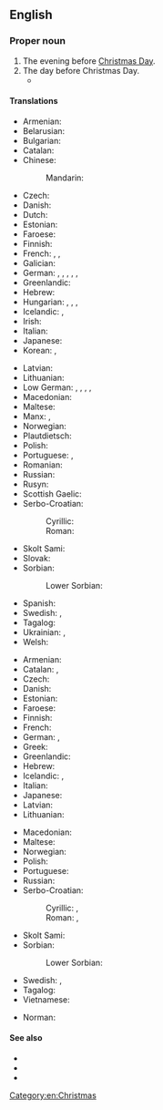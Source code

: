 ==English==

===Proper noun===
{{en-proper noun|head=[[Christmas]] [[eve|Eve]]}}

# The evening before [[Christmas Day]].
# The day before Christmas Day.
#* {{quote-book|en|year=1681|author=Church of England|title=The book of common prayer|passage=This Collect is to be repeated every day with the other Collects in Advent, until '''Christmas-Eve'''.}}

====Translations====
{{trans-top|evening before Christmas Day}}
* Armenian: {{t+|hy|ճրագալույց|sc=Armn}}
* Belarusian: {{t|be|Вігілія|f}}
* Bulgarian: {{t|bg|Бъдни вечер|m}}
* Catalan: {{t|ca|nit de Nadal|f}}
* Chinese:
*: Mandarin: {{t+|cmn|平安夜|tr=píng'ānyè|sc=Hani}}
* Czech: {{t+|cs|Štědrý večer|m}}
* Danish: {{t+|da|juleaften|c}}
* Dutch: {{t+|nl|kerstavond|m}}
* Estonian: {{t-needed|et}}
* Faroese: {{t|fo|jólaaftan|m}}
* Finnish: {{t+|fi|jouluaatto}}
* French: {{t|fr|veillée de Noël|f}}, {{t|fr|nuit de Noël|f}}, {{t|fr|réveillon de Noël|m}}
* Galician: {{t|gl|Noiteboa|f}}
* German: {{t+|de|Heiligabend|m}}, {{t+|de|Heiliger Abend|m}}, {{t|de|Christnacht|f}}, {{t|de|Weihnachtabend|m}}, {{t+|de|Weihnachtsabend|m}}, {{t|de|Heilige Nacht|f}}
* Greenlandic: {{t|kl|juulliaraq}}
* Hebrew: {{t|he|ערב חג המולד|m|tr=érev khág hamolád}}
* Hungarian: {{t|hu|karácsonyéj}}, {{t|hu|karácsonyest}}, {{t+|hu|karácsony este}}, {{t+|hu|szenteste}}
* Icelandic: {{t+|is|aðfangadagskvöld|n}}, {{t|is|jólaaftann|m}}
* Irish: {{t|ga|Oíche Nollag|f}}
* Italian: {{t|it|Vigilia di Natale|f}}
* Japanese: {{t+|ja|クリスマスイブ|tr=kurisumasu ibu|sc=Jpan}}
* Korean: {{t|ko|성탄절 전야}}, {{t+|ko|크리스마스이브}}
{{trans-mid}}
* Latvian: {{t-needed|lv}}
* Lithuanian: {{t+|lt|[[Kūčios|Kūčių]] [[vakaras]]|m}}
* Low German: {{t|nds|Hilligavend}}, {{t|nds|Heiligavend}}, {{t|nds|Hilligabend}}, {{t|nds|Hilligobend}}, {{t|nds|Heiligobend}}
* Macedonian: {{t|mk|Ба́дна ве́чер|f}}
* Maltese: {{t|mt|Lejliet il-Milied}}
* Manx: {{t|gv|Oie'll Vayree|f}}, {{t|gv|Oie'll Voirrey|f}}
* Norwegian: {{t+|no|julaften|m}}
* Plautdietsch: {{t|pdt|Wienachtsowent|n}}
* Polish: {{t+|pl|Wigilia|f}}
* Portuguese: {{t|pt|vigília de Natal|f}}, {{t|pt|véspera de Natal|f}}
* Romanian: {{t|ro|Ajunul Crăciunului|n}}
* Russian: {{t+|ru|соче́льник|m}}
* Rusyn: {{t|rue|Вельія |f}}
* Scottish Gaelic: {{t|gd|Oidhche Nollaige|f}}
* Serbo-Croatian:
*: Cyrillic: {{t|sh|Ба̏дња̄ ве̏че̄р|f|sc=Cyrl}}
*: Roman: {{t|sh|Bȁdnjā vȅčēr|f}}
* Skolt Sami: {{t|sms|rosttovkäänan}}
* Slovak: {{t|sk|Štedrý Večer|m}}
* Sorbian:
*: Lower Sorbian: {{t|dsb|gwězdka|f}}
* Spanish: {{t|es|Nochebuena|f}}
* Swedish: {{t|sv|julaftons kväll|c}}, {{t+|sv|julaftonskväll|c}}
* Tagalog: {{t|tl|Bisperas ng Pasko}}
* Ukrainian: {{t|uk|Святий Вечір|m}}, {{t|uk|Святвечір |m}}
* Welsh: {{t|cy|Noswyl Nadolig|f}}
{{trans-bottom}}

{{trans-top|day before Christmas Day}}
* Armenian: {{t+|hy|ճրագալույց|sc=Armn}}
* Catalan: {{t|ca|vigília de Nadal|f}}, {{t|ca|nit de Nadal|f}}
* Czech: {{t+|cs|Štědrý den|m}}
* Danish: {{t|da|juleaftensdag|c}}
* Estonian: {{t-needed|et}}
* Faroese: {{t|fo|jólaaftan|m}}
* Finnish: {{t+|fi|jouluaatto}}
* French: {{t|fr|veille de Noël|f}}
* German: {{t+|de|Heiligabend|m}}, {{t|de|Vortag vor Weihnachten|m}}
* Greek: {{t|el|Παραμονή Χριστουγέννων|f}}
* Greenlandic: {{t|kl|juulliaraq}}
* Hebrew: {{t|he|ערב חג המולד|m|tr=érev khág hamolád}}
* Icelandic: {{t+|is|aðfangadagur jóla|m}}, {{t+|is|aðfangadagur|m}}
* Italian: {{t+|it|Vigilia|f}}
* Japanese: {{t+|ja|クリスマスイブ|tr=kurisumasu ibu|sc=Jpan}}
* Latvian: {{t-needed|lv}}
* Lithuanian: {{t-needed|lt}}
{{trans-mid}}
* Macedonian: {{t|mk|Ба́дник|m}}
* Maltese: {{t|mt|Lejliet il-Milied}}
* Norwegian: {{t+|no|julaften|m}}
* Polish: {{t+|pl|Wigilia|f}}
* Portuguese: {{t|pt|véspera de Natal|f}}
* Russian: {{t+|ru|соче́льник|m}}
* Serbo-Croatian:
*: Cyrillic: {{t|sh|Ба̏дња̄к|m|sc=Cyrl}}, {{t|sh|Ба̏дњӣ да̑н|m|sc=Cyrl}}
*: Roman: {{t+|sh|Bȁdnjāk|m}}, {{t|sh|Bȁdnjī dȃn|m}}
* Skolt Sami: {{t|sms|rosttovkäänan}}
* Sorbian:
*: Lower Sorbian: {{t|dsb|gwězdka|f}}
* Swedish: {{t+|sv|julafton|c}}, {{t+|sv|dopparedagen}}
* Tagalog: {{t|tl|Bisperas ng Pasko}}
* Vietnamese: {{t|vi|đêm Nô-en}}
{{trans-bottom}}

{{checktrans-top}}
* Norman: {{t-check|nrf|Sèrvelle dé Noué|f}} {{qualifier|Jersey}}
{{trans-mid}}
{{trans-bottom}}

====See also====
* {{projectlink|wikipedia}}
* {{l|en|Boxing Day}}
* {{l|en|St. Stephen's Day}}

[[Category:en:Christmas]]
